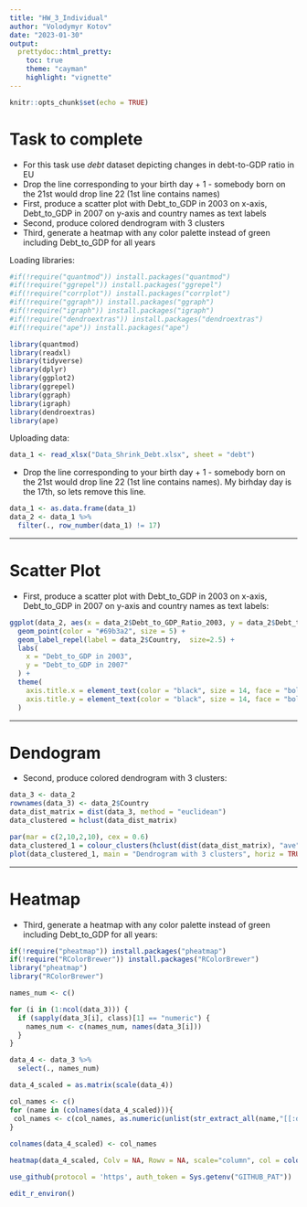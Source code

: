 ```yaml
---
title: "HW_3_Individual"
author: "Volodymyr Kotov"
date: "2023-01-30"
output: 
  prettydoc::html_pretty:
    toc: true
    theme: "cayman"
    highlight: "vignette"
---
```


```r
knitr::opts_chunk$set(echo = TRUE)
```


# Task to complete

- For this task use *debt* dataset depicting changes in debt-to-GDP ratio in EU
- Drop the line corresponding to your birth day + 1 - somebody born on the 21st would drop line 22 (1st line contains names)
- First, produce a scatter plot with Debt_to_GDP in 2003 on x-axis, Debt_to_GDP in 2007 on y-axis and country names as text labels
- Second, produce colored dendrogram with 3 clusters 
- Third, generate a heatmap with any color palette instead of green including Debt_to_GDP for all years

Loading libraries:

```r

#if(!require("quantmod")) install.packages("quantmod")
#if(!require("ggrepel")) install.packages("ggrepel")
#if(!require("corrplot")) install.packages("corrplot")
#if(!require("ggraph")) install.packages("ggraph")
#if(!require("igraph")) install.packages("igraph")
#if(!require("dendroextras")) install.packages("dendroextras")
#if(!require("ape")) install.packages("ape")

library(quantmod) 
library(readxl)
library(tidyverse)
library(dplyr)
library(ggplot2)
library(ggrepel)
library(ggraph)
library(igraph)
library(dendroextras)
library(ape)

```

Uploading data:

```r

data_1 <- read_xlsx("Data_Shrink_Debt.xlsx", sheet = "debt")

```


- Drop the line corresponding to your birth day + 1 - somebody born on the 21st would drop line 22 (1st line contains names). My birhday day is the 17th, so lets remove this line.

```r

data_1 <- as.data.frame(data_1)
data_2 <- data_1 %>% 
  filter(., row_number(data_1) != 17)

```

------------------------------------------------------------------------

# Scatter Plot

- First, produce a scatter plot with Debt_to_GDP in 2003 on x-axis, Debt_to_GDP in 2007 on y-axis and country names as text labels:

```r

ggplot(data_2, aes(x = data_2$Debt_to_GDP_Ratio_2003, y = data_2$Debt_to_GDP_Ratio_2007)) + 
  geom_point(color = "#69b3a2", size = 5) + 
  geom_label_repel(label = data_2$Country,  size=2.5) +
  labs(
    x = "Debt_to_GDP in 2003",
    y = "Debt_to_GDP in 2007"
  ) +
  theme(
    axis.title.x = element_text(color = "black", size = 14, face = "bold"),
    axis.title.y = element_text(color = "black", size = 14, face = "bold")
  )

```

------------------------------------------------------------------------

# Dendogram

- Second, produce colored dendrogram with 3 clusters:

```r

data_3 <- data_2
rownames(data_3) <- data_2$Country
data_dist_matrix = dist(data_3, method = "euclidean")
data_clustered = hclust(data_dist_matrix)

par(mar = c(2,10,2,10), cex = 0.6)
data_clustered_1 = colour_clusters(hclust(dist(data_dist_matrix), "ave"), 3, groupLabels = as.roman)
plot(data_clustered_1, main = "Dendrogram with 3 clusters", horiz = TRUE, type = "triangle")

```

------------------------------------------------------------------------

# Heatmap

- Third, generate a heatmap with any color palette instead of green including Debt_to_GDP for all years:

```r
if(!require("pheatmap")) install.packages("pheatmap")
if(!require("RColorBrewer")) install.packages("RColorBrewer")
library("pheatmap")
library("RColorBrewer")

names_num <- c()

for (i in (1:ncol(data_3))) {
  if (sapply(data_3[i], class)[1] == "numeric") {
    names_num <- c(names_num, names(data_3[i]))
  }
} 

data_4 <- data_3 %>% 
  select(., names_num)

data_4_scaled = as.matrix(scale(data_4))

col_names <- c()
for (name in (colnames(data_4_scaled))){
 col_names <- c(col_names, as.numeric(unlist(str_extract_all(name,"[[:digit:]]{4}"))))
}
    
colnames(data_4_scaled) <- col_names

heatmap(data_4_scaled, Colv = NA, Rowv = NA, scale="column", col = colorRampPalette(brewer.pal(8, "Blues"))(25), main="Debt to GDP ratio heatmap", cexRow = 0.9, cexCol = 0.9, xlab="year")

```

```r
use_github(protocol = 'https', auth_token = Sys.getenv("GITHUB_PAT"))

edit_r_environ()

```

